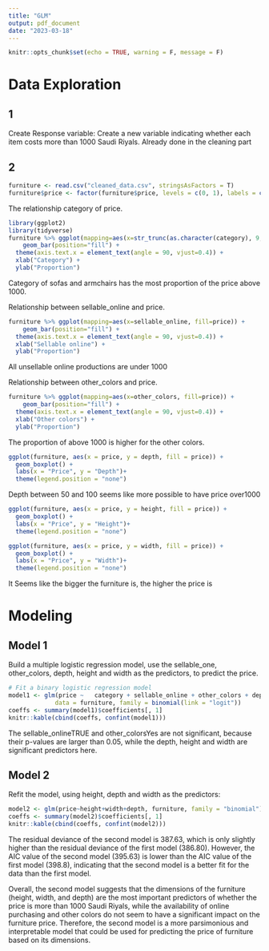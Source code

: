 ```yaml
---
title: "GLM"
output: pdf_document
date: "2023-03-18"
---
```


```r
knitr::opts_chunk$set(echo = TRUE, warning = F, message = F)
```


# Data Exploration
## 1
Create Response variable: Create a new variable indicating whether each item costs more than 1000 Saudi Riyals. Already done in the cleaning part

## 2
```r
furniture <- read.csv("cleaned_data.csv", stringsAsFactors = T)
furniture$price <- factor(furniture$price, levels = c(0, 1), labels = c("below", "above"))
```


The relationship category of price.
```r
library(ggplot2)
library(tidyverse)
furniture %>% ggplot(mapping=aes(x=str_trunc(as.character(category), 9, ell="..."), fill=price)) +
    geom_bar(position="fill") +
  theme(axis.text.x = element_text(angle = 90, vjust=0.4)) + 
  xlab("Category") + 
  ylab("Proportion")
```

Category of sofas and armchairs has the most proportion of the price above 1000.

Relationship between sellable_online and price.
```r
furniture %>% ggplot(mapping=aes(x=sellable_online, fill=price)) +
    geom_bar(position="fill") +
  theme(axis.text.x = element_text(angle = 90, vjust=0.4)) + 
  xlab("Sellable online") + 
  ylab("Proportion")
```

All unsellable online productions are under 1000

Relationship between other_colors and price.
```r
furniture %>% ggplot(mapping=aes(x=other_colors, fill=price)) +
    geom_bar(position="fill") +
  theme(axis.text.x = element_text(angle = 90, vjust=0.4)) + 
  xlab("Other colors") + 
  ylab("Proportion")
```

The proportion of above 1000 is higher for the other colors.

```r
ggplot(furniture, aes(x = price, y = depth, fill = price)) +
  geom_boxplot() +
  labs(x = "Price", y = "Depth")+ 
  theme(legend.position = "none")
```
Depth between 50 and 100 seems like more possible to have price over1000

```r
ggplot(furniture, aes(x = price, y = height, fill = price)) +
  geom_boxplot() +
  labs(x = "Price", y = "Height")+ 
  theme(legend.position = "none")
```

```r
ggplot(furniture, aes(x = price, y = width, fill = price)) +
  geom_boxplot() +
  labs(x = "Price", y = "Width")+ 
  theme(legend.position = "none")
```

It Seems like the bigger the furniture is, the higher the price is

# Modeling
## Model 1
Build a multiple logistic regression model, use the sellable_one, other_colors, depth, height and width as the predictors, to predict the price.

```r
# Fit a binary logistic regression model
model1 <- glm(price ~   category + sellable_online + other_colors + depth + height + width,
             data = furniture, family = binomial(link = "logit"))
coeffs <- summary(model1)$coefficients[, 1]
knitr::kable(cbind(coeffs, confint(model1)))
```

The sellable_onlineTRUE and other_colorsYes are not significant, because their p-values are larger than 0.05, while the depth, height and width are significant predictors here.

## Model 2
Refit the model, using height, depth and width as the predictors:

```r
model2 <- glm(price~height+width+depth, furniture, family = "binomial")
coeffs <- summary(model2)$coefficients[, 1]
knitr::kable(cbind(coeffs, confint(model2)))
```


The residual deviance of the second model is 387.63, which is only slightly higher than the residual deviance of the first model (386.80). However, the AIC value of the second model (395.63) is lower than the AIC value of the first model (398.8), indicating that the second model is a better fit for the data than the first model.

Overall, the second model suggests that the dimensions of the furniture (height, width, and depth) are the most important predictors of whether the price is more than 1000 Saudi Riyals, while the availability of online purchasing and other colors do not seem to have a significant impact on the furniture price. Therefore, the second model is a more parsimonious and interpretable model that could be used for predicting the price of furniture based on its dimensions.
